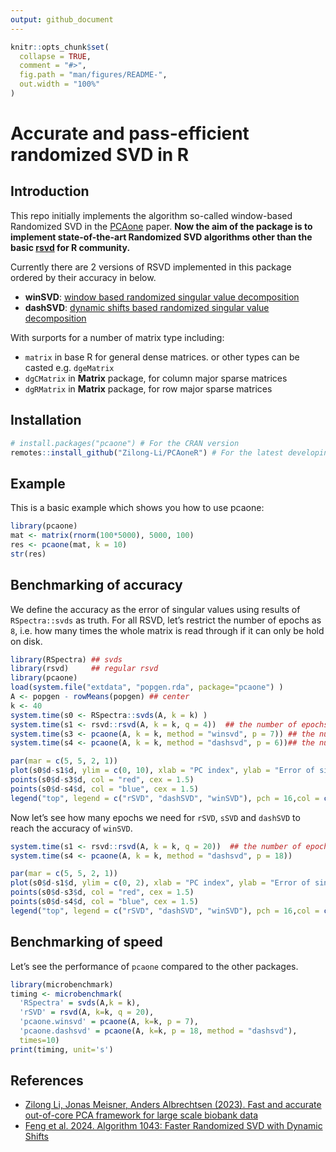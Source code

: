 ```yaml
---
output: github_document
---
```


<!-- README.md is generated from README.Rmd. Please edit that file -->

```r
knitr::opts_chunk$set(
  collapse = TRUE,
  comment = "#>",
  fig.path = "man/figures/README-",
  out.width = "100%"
)
```

# Accurate and pass-efficient randomized SVD in R

## Introduction

This repo initially implements the algorithm so-called window-based Randomized SVD in the [PCAone](https://github.com/Zilong-Li/PCAone) paper. **Now the aim of the package is to implement state-of-the-art Randomized SVD algorithms other than the basic [rsvd](https://github.com/erichson/rSVD) for R community.**

Currently there are 2 versions of RSVD implemented in this package ordered by their accuracy in below.

- **winSVD**: [window based randomized singular value decomposition](https://genome.cshlp.org/content/33/9/1599)
- **dashSVD**: [dynamic shifts based randomized singular value decomposition](https://dl.acm.org/doi/10.1145/3660629)

With surports for a number of matrix type including:

- `matrix` in base R for general dense matrices. or other types can be casted e.g. `dgeMatrix`
- `dgCMatrix` in **Matrix** package, for column major sparse matrices
- `dgRMatrix` in **Matrix** package, for row major sparse matrices

<!-- badges: start -->
<!-- badges: end -->


## Installation

``` r
# install.packages("pcaone") # For the CRAN version
remotes::install_github("Zilong-Li/PCAoneR") # For the latest developing version
```

## Example

This is a basic example which shows you how to use pcaone:

```r
library(pcaone)
mat <- matrix(rnorm(100*5000), 5000, 100)
res <- pcaone(mat, k = 10)
str(res)
```

## Benchmarking of accuracy

We define the accuracy as the error of singular values using results of `RSpectra::svds` as truth. For all RSVD, let's restrict the number of epochs as `8`, i.e. how many times the whole matrix is read through if it can only be hold on disk. 

```r
library(RSpectra) ## svds
library(rsvd)     ## regular rsvd
library(pcaone)
load(system.file("extdata", "popgen.rda", package="pcaone") )
A <- popgen - rowMeans(popgen) ## center
k <- 40
system.time(s0 <- RSpectra::svds(A, k = k) )
system.time(s1 <- rsvd::rsvd(A, k = k, q = 4))  ## the number of epochs is two times of power iters, 4*2=8
system.time(s3 <- pcaone(A, k = k, method = "winsvd", p = 7)) ## the number of epochs is 1 + p
system.time(s4 <- pcaone(A, k = k, method = "dashsvd", p = 6))## the number of epochs is 2 + p

par(mar = c(5, 5, 2, 1))
plot(s0$d-s1$d, ylim = c(0, 10), xlab = "PC index", ylab = "Error of singular values", cex = 1.5, cex.lab = 2)
points(s0$d-s3$d, col = "red", cex = 1.5)
points(s0$d-s4$d, col = "blue", cex = 1.5)
legend("top", legend = c("rSVD", "dashSVD", "winSVD"), pch = 16,col = c("black", "blue", "red"), horiz = T, cex = 1.2, bty = "n" )
```

Now let's see how many epochs we need for `rSVD`, `sSVD` and `dashSVD`  to reach the accuracy of `winSVD`.

```r
system.time(s1 <- rsvd::rsvd(A, k = k, q = 20))  ## the number of epochs is 4*20=40
system.time(s4 <- pcaone(A, k = k, method = "dashsvd", p = 18))

par(mar = c(5, 5, 2, 1))
plot(s0$d-s1$d, ylim = c(0, 2), xlab = "PC index", ylab = "Error of singular values", cex = 1.5, cex.lab = 2)
points(s0$d-s3$d, col = "red", cex = 1.5)
points(s0$d-s4$d, col = "blue", cex = 1.5)
legend("top", legend = c("rSVD", "dashSVD", "winSVD"), pch = 16,col = c("black", "blue", "red"), horiz = T, cex = 1.2, bty = "n" )
```
## Benchmarking of speed

Let's see the performance of ```pcaone``` compared to the other packages. 

``` r
library(microbenchmark)
timing <- microbenchmark(
  'RSpectra' = svds(A,k = k),
  'rSVD' = rsvd(A, k=k, q = 20),
  'pcaone.winsvd' = pcaone(A, k=k, p = 7),
  'pcaone.dashsvd' = pcaone(A, k=k, p = 18, method = "dashsvd"),
  times=10)
print(timing, unit='s')
```

## References

* [Zilong Li, Jonas Meisner, Anders Albrechtsen (2023). Fast and accurate out-of-core PCA framework for large scale biobank data](https://genome.cshlp.org/content/33/9/1599)
* [Feng et al. 2024. Algorithm 1043: Faster Randomized SVD with Dynamic Shifts](https://dl.acm.org/doi/10.1145/3660629)

